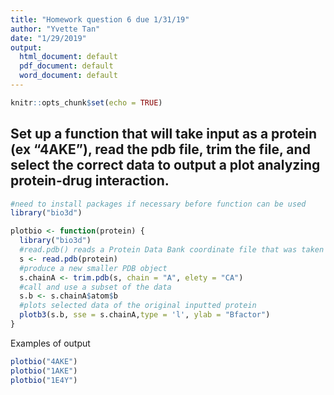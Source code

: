 ```yaml
---
title: "Homework question 6 due 1/31/19"
author: "Yvette Tan"
date: "1/29/2019"
output:
  html_document: default
  pdf_document: default
  word_document: default
---
```


```r
knitr::opts_chunk$set(echo = TRUE)
```

## Set up a function that will take input as a protein (ex "4AKE"), read the pdb file, trim the file, and select the correct data to output a plot analyzing protein-drug interaction.
```r
#need to install packages if necessary before function can be used
library("bio3d")
```


```r
plotbio <- function(protein) {
  library("bio3d")
  #read.pdb() reads a Protein Data Bank coordinate file that was taken as input to the function
  s <- read.pdb(protein)
  #produce a new smaller PDB object
  s.chainA <- trim.pdb(s, chain = "A", elety = "CA")
  #call and use a subset of the data 
  s.b <- s.chainA$atom$b
  #plots selected data of the original inputted protein
  plotb3(s.b, sse = s.chainA,type = 'l', ylab = "Bfactor")
}
```

Examples of output
```r
plotbio("4AKE")
plotbio("1AKE")
plotbio("1E4Y")
```

